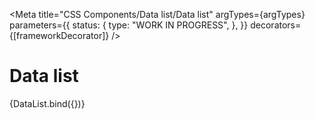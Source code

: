 
<Meta
  title="CSS Components/Data list/Data list"
  argTypes={argTypes}
  parameters={{
    status: {
      type: "WORK IN PROGRESS",
    },
  }}
  decorators={[frameworkDecorator]}
/>

# Data list

<Canvas>
  <Story name="Data list" args={defaultArgs}>
    {DataList.bind({})}
  </Story>
</Canvas>

<ArgsTable story="Data list" />
